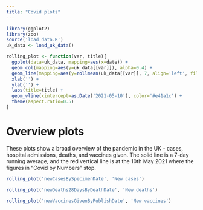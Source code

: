 ```yaml
---
title: "Covid plots"
---
```


```r
library(ggplot2)
library(zoo)
source('load_data.R')
uk_data <- load_uk_data()
```
```r
rolling_plot <- function(var, title){
  ggplot(data=uk_data, mapping=aes(x=date)) +
  geom_col(mapping=aes(y=uk_data[[var]]), alpha=0.4) +
  geom_line(mapping=aes(y=rollmean(uk_data[[var]], 7, align='left', fill=NA))) +
  xlab('') +
  ylab('') +
  labs(title=title) +
  geom_vline(xintercept=as.Date('2021-05-10'), color='#e41a1c') +
  theme(aspect.ratio=0.5)
}
```
# Overview plots
These plots show a broad overview of the pandemic in the UK - cases, hospital admissions, deaths, and vaccines given. The solid line is a 7-day running average, and the red vertical line is at the 10th May 2021 where the figures in "Covid by Numbers" stop.

```r
rolling_plot('newCasesBySpecimenDate', 'New cases')
```

```r
rolling_plot('newDeaths28DaysByDeathDate', 'New deaths')
```

```r
rolling_plot('newVaccinesGivenByPublishDate', 'New vaccines')
```